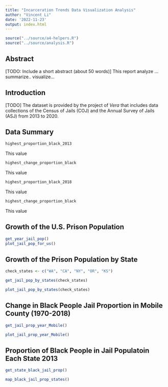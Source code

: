 ```yaml
---
title: "Incarceration Trends Data Visualization Analysis"
author: "Vincent Li"
date: '2022-11-23'
output: index.html
---
```


```r
source("../source/a4-helpers.R")
source("../source/analysis.R")
```

## Abstract 
[TODO: Include a short abstract (about 50 words)]
  This report analyze ... summarize.. visualize... 

## Introduction 
[TODO]
  The dataset is provided by the project of _Vera_ that includes data collections of the Census of Jails (COJ) and the Annual Survey of Jails (ASJ) from 2013 to 2020. 

## Data Summary 
``` r
highest_proportion_black_2013

```
This value

``` r
highest_change_proportion_black

```
This value

``` r
highest_proportion_black_2018

```
This value

``` r
highest_change_proportion_black

```
This value

## Growth of the U.S. Prison Population
``` r
get_year_jail_pop()
plot_jail_pop_for_us()

```

## Growth of the Prison Population by State
``` r
check_states <- c("WA", "CA", "NY", "OR", "KS")

get_jail_pop_by_states(check_states)

plot_jail_pop_by_states(check_states)

```

## Change in Black People Jail Proportion in Mobile County (1970-2018)
``` r
get_jail_prop_year_Mobile()

plot_jail_prop_year_Mobile()

```


## Proportion of Black People in Jail Populatoin Each State 2013
``` r
get_state_black_jail_prop()

map_black_jail_prop_states()

```


